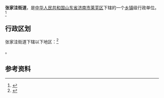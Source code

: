 {{中国乡级行政区|37/01/16/002/000}}

'''张家洼街道'''，是[[中华人民共和国|中华人民共和国]][[山东省|山东省]][[济南市|济南市]][[莱芜区|莱芜区]]下辖的一个[[乡镇|乡镇]]级行政单位。<ref>{{PRC admin/ref sgc|{{PRC admin/parent|37/01/16/002/000}}}}</ref>

== 行政区划 ==

张家洼街道下辖以下地区：<ref>{{PRC admin/ref sgc|37/01/16/002/000}}</ref>

{{PRC admin/children|37/01/16/002/000}}。

== 参考资料 ==

{{reflist}}

{{行政区划小作品}}
{{PRC admin/navcat|37/01/16/002/000}}
